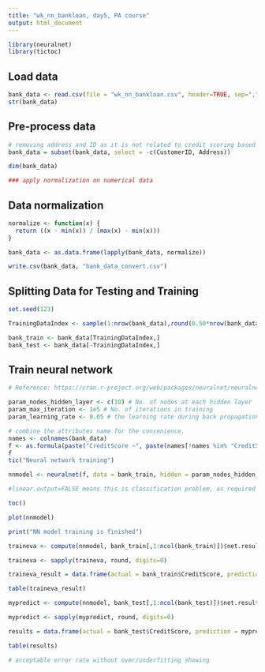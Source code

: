 ```yaml
---
title: "wk_nn_bankloan, day5, PA course"
output: html_document
---
```


```r
library(neuralnet)
library(tictoc)

```

## Load data

```r
bank_data <- read.csv(file = "wk_nn_bankloan.csv", header=TRUE, sep=",")
str(bank_data)
```

## Pre-process data

```r
# removing address and ID as it is not related to credit scoring based on general concensus
bank_data = subset(bank_data, select = -c(CustomerID, Address))

dim(bank_data)

### apply normalization on numerical data

```

## Data normalization

```r
normalize <- function(x) {
  return ((x - min(x)) / (max(x) - min(x)))
}

bank_data <- as.data.frame(lapply(bank_data, normalize))

write.csv(bank_data, "bank_data_convert.csv")
```


## Splitting Data for Testing and Training
```r
set.seed(123)

TrainingDataIndex <- sample(1:nrow(bank_data),round(0.50*nrow(bank_data)))

bank_train <- bank_data[TrainingDataIndex,]
bank_test <- bank_data[-TrainingDataIndex,]

```

## Train neural network

```r

# Reference: https://cran.r-project.org/web/packages/neuralnet/neuralnet.pdf

param_nodes_hidden_layer <- c(10) # No. of nodes at each hidden layer
param_max_iteration <- 1e5 # No. of iterations in training
param_learning_rate <- 0.05 # the learning rate during back propagation

# combine the attributes name for the convenience.
names <- colnames(bank_data)
f <- as.formula(paste("CreditScore ~", paste(names[!names %in% "CreditScore"], collapse = " + ")))
f
tic("Neural network training")

nnmodel <- neuralnet(f, data = bank_train, hidden = param_nodes_hidden_layer, stepmax = param_max_iteration, learningrate = param_learning_rate, threshold = 0.1, linear.output = FALSE)

#linear.output=FALSE means this is classification problem, as required by neuralnet package

toc()

plot(nnmodel)

print("NN model training is finished")
```

```r
traineva <- compute(nnmodel, bank_train[,1:ncol(bank_train)])$net.result

traineva <- sapply(traineva, round, digits=0)

traineva_result = data.frame(actual = bank_train$CreditScore, prediction = traineva)

table(traineva_result)
```


```r
mypredict <- compute(nnmodel, bank_test[,1:ncol(bank_test)])$net.result

mypredict <- sapply(mypredict, round, digits=0)

results = data.frame(actual = bank_test$CreditScore, prediction = mypredict)

table(results)

# acceptable error rate without over/underfitting showing
```

